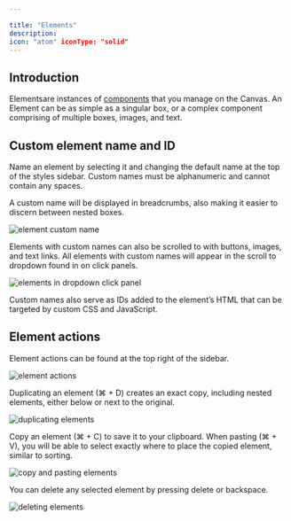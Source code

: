 ```yaml
---

title: "Elements"
description: 
icon: "atom" iconType: "solid"
---
```


## **Introduction**

Elementsare instances of [components](/product/components) that you manage on the <Tooltip tip="Your creative space in the builder, where you can see your changes come to life in real time.">Canvas</Tooltip>. An Element can be as simple as a singular box, or a complex component comprising of multiple boxes, images, and text.

## **Custom element name and ID**

Name an element by selecting it and changing the default name at the top of the styles sidebar. Custom names must be alphanumeric and cannot contain any spaces.

A custom name will be displayed in breadcrumbs, also making it easier to discern between nested boxes.

![element custom name](public/images/builder/element1.gif)

Elements with custom names can also be scrolled to with buttons, images, and text links. All elements with custom names will appear in the scroll to dropdown found in on click panels.

![elements in dropdown click panel](public/images/builder/elements2.gif)

Custom names also serve as IDs added to the element’s HTML that can be targeted by custom CSS and JavaScript.

## **Element actions**

Element actions can be found at the top right of the sidebar.

![element actions](public/images/builder/elements3.gif)

Duplicating an element (⌘ + D) creates an exact copy, including nested elements, either below or next to the original.

![duplicating elements](public/images/builder/elements4.gif)

Copy an element (⌘ + C) to save it to your clipboard. When pasting (⌘ + V), you will be able to select exactly where to place the copied element, similar to sorting.

![copy and pasting elements](public/images/builder/elements5.gif)

You can delete any selected element by pressing delete or backspace.

![deleting elements](public/images/builder/elements6.gif)
